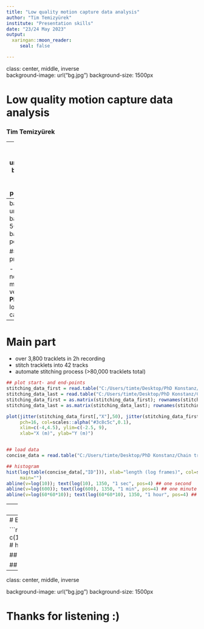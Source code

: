 ```yaml
---
title: "Low quality motion capture data analysis"
author: "Tim Temizyürek"
institute: "Presentation skills"
date: "23/24 May 2023"
output:
  xaringan::moon_reader:
     seal: false

---
```

class: center, middle, inverse   
background-image: url("bg.jpg")
background-size: 1500px

# Low quality motion capture data analysis
### Tim Temizyürek

---
background-image: url("fragment.jpg")
background-size: 300px
background-position: 90% 30% 

# Introduction
### the experiment ...

- 30m trail for leafcutter ants
- 42 fragments marked for motion capture
- **WANT**: 2D motion capture over whole trail

--
background-image: url("setup2.jpg")
background-size: 500px
background-position: 50% 95%

### ... and its problems

- camera positions not optimal
- marker transported vertically
- **PROBLEM**: identity loss during motion capture

---
# Main part

- over 3,800 tracklets in 2h recording
- stitch tracklets into 42 tracks
- automate stitching process (>80,000 tracklets total)

```r

## plot start- and end-points
stitching_data_first = read.table("C:/Users/timte/Desktop/PhD Konstanz/Chain transport - partial data, R script/Github repository/stitching_data_first.txt")
stitching_data_last = read.table("C:/Users/timte/Desktop/PhD Konstanz/Chain transport - partial data, R script/Github repository/stitching_data_last.txt")
stitching_data_first = as.matrix(stitching_data_first); rownames(stitching_data_first) = NULL; stitching_data_first[,"X"] = stitching_data_first[,"X"]/1000
stitching_data_last = as.matrix(stitching_data_last); rownames(stitching_data_last) = NULL; stitching_data_first[,"Y"] = stitching_data_first[,"Y"]/1000

plot(jitter(stitching_data_first[,"X"],50), jitter(stitching_data_first[,"Y"],50),
     pch=16, col=scales::alpha("#3c8c5c",0.1),
     xlim=c(-4,4.5), ylim=c(-2.5, 9),
     xlab="X (m)", ylab="Y (m)")


## load data
concise_data = read.table("C:/Users/timte/Desktop/PhD Konstanz/Chain transport - partial data, R script/concise_data.txt"); concise_data = as.matrix(concise_data); rownames(concise_data) = NULL

## histogram
hist(log(table(concise_data[,"ID"])), xlab="length (log frames)", col=scales::alpha("#3c8c5c",0.8),
     main="")
abline(v=log(10)); text(log(10), 1350, "1 sec", pos=4) ## one second
abline(v=log(600)); text(log(600), 1350, "1 min", pos=4) ## one minute
abline(v=log(60*60*10)); text(log(60*60*10), 1350, "1 hour", pos=4) ## one hour
```

---
# Main part

1. loop through end-points
1. define time/place search window
1. identify start-points
1. combine tracklets
1. repeat at step 1.

``` r

## plot
plot(NULL, xlim=c(0,12), ylim=c(0,10), xlab="", ylab="", xaxt="n", yaxt="n")

## tracklet: endpoint
lines(c(-1,0,1,2,3), c(5,4,3,3,4), col="#752e3b", lwd=4); points(c(-1,0,1,2,3),c(2,4,3,3,4),pch=21, bg="#752e3b", cex=3)

## tracklet: startpoints
lines(c(4,5,6,7,8,9,9,10,11), c(3,4,2,1,2,2,1,0,-1), col="#3c8c5c", lwd=4); points(c(4,5,6,7,8,9,9,10,11), c(3,4,2,1,2,2,1,0,-1), pch=21, bg="#3c8c5c", cex=3)

## tracklet: startpoints
lines(c(5,5,6,7,8,9,9,10,11), c(7,8,9,9,10,11,12,13,14), col="#3c8c5c", lwd=4); points(c(5,5,6,7,8,9,9,10,11), c(7,8,9,9,10,11,12,13,14), pch=21, bg="#3c8c5c", cex=3)

## tracklet: startpoints
lines(c(8,9,10,10,11,12,13,14,15,16), c(5,6,7,6,5,4,3,3,2,3), col="#3c8c5c", lwd=4); points(c(8,9,10,10,11,12,13,14,15,16), c(5,6,7,6,5,4,3,3,2,3), pch=21, bg="#3c8c5c", cex=3)

## search window
points(3,4, pch=0, col="black", cex=8)
points(3,4, pch=0, col="black", cex=25)
points(3,4, pch=0, col="black", cex=50)

```

---
# Ending
- code works (hopefully)
- next up: systematic testing

```r

## god forgive me
# vec = c(140,15,49,72,57,19,57,67,8,11,143,19,123,70,28,128,59,17,42,53,39,49,127,108,48,17,29,22,18,3,4,101,12,14,13,19,12,4,70,5,86,121,45,27,3,34,39,29,2,2,13,66,4,64,79,72,81,19,171,25,86,2,52,5,55,16,24,16,15,17,46,4,6,31,18,3,25,6,137,2,12,78,3,11,8,84,75,2,6,2,2,10,15,23,2,3,2,5,4)
# hist(vec,breaks=20, col="#f3994a", main="", xlab="tracklets in stitched track")

## load data
example_track = read.table("C:/Users/timte/Desktop/PhD Konstanz/Chain transport - partial data, R script/example_track.txt"); example_track[,"X"] = example_track[,"X"]/1000; example_track[,"Y"] = example_track[,"Y"]/1000

## plot
palette(RColorBrewer::brewer.pal(12, "Set3"))
plot(example_track[,"X"], example_track[,"Y"], col=example_track[,"ID"],pch=16, cex=1,
     xlab="X (m)", ylab="Y (m)")
text(3.9,-2, "140 tracklets")
```

---
class: center, middle, inverse   

background-image: url("bg.jpg")
background-size: 1500px

# Thanks for listening :)




